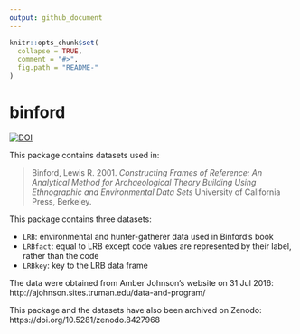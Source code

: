 ```yaml
---
output: github_document
---
```


<!-- README.md is generated from README.Rmd. Please edit that file -->

```r
knitr::opts_chunk$set(
  collapse = TRUE,
  comment = "#>",
  fig.path = "README-"
)
```

# binford


[![DOI](https://zenodo.org/badge/64598340.svg)](https://zenodo.org/badge/latestdoi/64598340)

This package contains datasets used in:

> Binford, Lewis R. 2001. _Constructing Frames of Reference: An Analytical Method for Archaeological Theory Building Using Ethnographic and Environmental Data Sets_ University of California Press, Berkeley.

This package contains three datasets:

-   `LRB`: environmental and hunter-gatherer data used in Binford's book
-   `LRBfact`: equal to LRB except code values are represented by their label, rather than the code
-   `LRBkey`: key to the LRB data frame   

The data were obtained from Amber Johnson's website on 31 Jul 2016: http://ajohnson.sites.truman.edu/data-and-program/

This package and the datasets have also been archived on Zenodo: 
https://doi.org/10.5281/zenodo.8427968 

